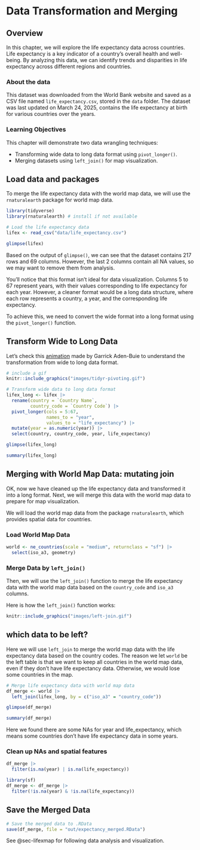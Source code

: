 # Data Transformation and Merging

## Overview 

In this chapter, we will explore the life expectancy data across countries. Life expectancy is a key indicator of a country's overall health and well-being. By analyzing this data, we can identify trends and disparities in life expectancy across different regions and countries.

### About the data

This dataset was downloaded from the World Bank website and saved as a CSV file named `life_expectancy.csv`, stored in the `data` folder. The dataset was last updated on March 24, 2025, contains the life expectancy at birth for various countries over the years.

### Learning Objectives
This chapter will demonstrate two data wrangling techniques:

-  Transforming wide data to long data format using `pivot_longer()`.
-  Merging datasets using `left_join()` for map visualization.

## Load data and packages

To merge the life expectancy data with the world map data, we will use the `rnaturalearth` package for world map data.

```r
library(tidyverse) 
library(rnaturalearth) # install if not available
```

```r
# Load the life expectancy data
lifex <- read_csv("data/life_expectancy.csv")
```

```r
glimpse(lifex)
```

Based on the output of `glimpse()`, we can see that the dataset contains 217 rows and 69 columns. However, the last 2 columns contain all NA values, so we may want to remove them from analysis.

You’ll notice that this format isn’t ideal for data visualization. Columns 5 to 67 represent years, with their values corresponding to life expectancy for each year. However, a cleaner format would be a long data structure, where each row represents a country, a year, and the corresponding life expectancy.

To achieve this, we need to convert the wide format into a long format using the `pivot_longer()` function.

## Transform Wide to Long Data

Let's check this [animation](https://www.garrickadenbuie.com/project/tidyexplain/#pivot-wider-and-longer) made by Garrick Aden-Buie to understand the transformation from wide to long data format.

```r
# include a gif
knitr::include_graphics("images/tidyr-pivoting.gif")
```


```r
# Transform wide data to long data format
lifex_long <- lifex |> 
  rename(country = `Country Name`,
         country_code = `Country Code`) |>
  pivot_longer(cols = 5:67, 
               names_to = "year", 
               values_to = "life_expectancy") |> 
  mutate(year = as.numeric(year)) |>
  select(country, country_code, year, life_expectancy)
```

```r
glimpse(lifex_long)
```

```r
summary(lifex_long)
```

## Merging with World Map Data: mutating join

OK, now we have cleaned up the life expectancy data and transformed it into a long format. Next, we will merge this data with the world map data to prepare for map visualization.

We will load the world map data from the package `rnaturalearth`, which provides spatial data for countries.

### Load World Map Data
```r
world <- ne_countries(scale = "medium", returnclass = "sf") |>
  select(iso_a3, geometry)
```


### Merge Data by `left_join()`
Then, we will use the `left_join()` function to merge the life expectancy data with the world map data based on the `country_code` and `iso_a3` columns.

Here is how the `left_join()` function works:

```r
knitr::include_graphics("images/left-join.gif")
```

::: callout-important
## which data to be left? 
Here we will use `left_join` to merge the world map data with the life expectancy data based on the country codes. The reason we let `world` be the left table is that we want to keep all countries in the world map data, even if they don't have life expectancy data. Otherwise, we would lose some countries in the map.
:::

```r
# Merge life expectancy data with world map data
df_merge <- world |>
  left_join(lifex_long, by = c("iso_a3" = "country_code"))
```

```r
glimpse(df_merge)
```

```r
summary(df_merge)
```
Here we found there are some NAs for year and life_expectancy, which means some countries don't have life expectancy data in some years.

### Clean up NAs and spatial features

```r
df_merge |>
  filter(is.na(year) | is.na(life_expectancy))
```

```r
library(sf)
df_merge <- df_merge |>
  filter(!is.na(year) & !is.na(life_expectancy))
```



## Save the Merged Data

```r
# Save the merged data to .RData
save(df_merge, file = "out/expectancy_merged.RData")
```


See @sec-lifexmap for following data analysis and visualization.

